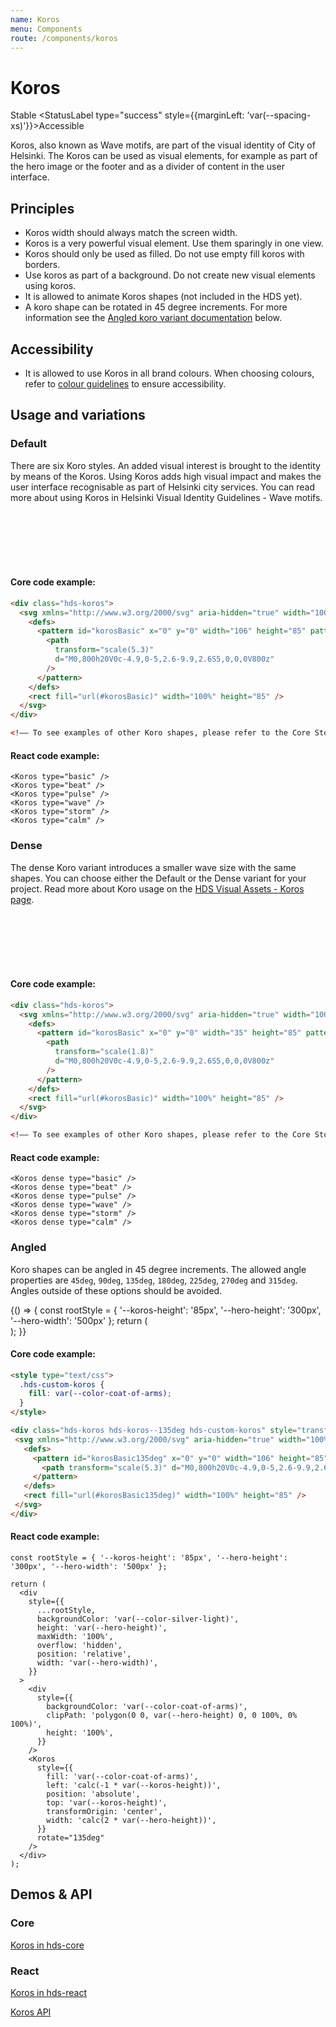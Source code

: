 ```yaml
---
name: Koros
menu: Components
route: /components/koros
---
```




# Koros

<StatusLabel type="info">Stable</StatusLabel>
<StatusLabel type="success" style={{marginLeft: 'var(--spacing-xs)'}}>Accessible</StatusLabel>

<LargeParagraph>
  Koros, also known as Wave motifs, are part of the visual identity of City of Helsinki. The Koros can be used as visual elements, for example as part of the hero image or the footer and as a divider of content in the user interface.
</LargeParagraph>

## Principles

- Koros width should always match the screen width.
- Koros is a very powerful visual element. Use them sparingly in one view.
- Koros should only be used as filled. Do not use empty fill koros with borders.
- Use koros as part of a background. Do not create new visual elements using koros.
- It is allowed to animate Koros shapes (not included in the HDS yet).
- A koro shape can be rotated in 45 degree increments. For more information see the [Angled koro variant documentation](#angled) below.

## Accessibility

- It is allowed to use Koros in all brand colours. When choosing colours, refer to [colour guidelines](/design-tokens/colour "Colour") to ensure accessibility.

## Usage and variations

### Default
<p>There are six Koro styles. An added visual interest is brought to the identity by means of the Koros. Using Koros adds high visual impact and makes the user interface recognisable as part of Helsinki city services. You can read more about using Koros in <Link href="https://brand.hel.fi/en/wave-motifs/" external>Helsinki Visual Identity Guidelines - Wave motifs</Link>.</p>

<Playground>
  <Koros type="basic" />
  <br />
  <Koros type="beat" />
  <br />
  <Koros type="pulse" />
  <br />
  <Koros type="wave" />
  <br />
  <Koros type="storm" />
  <br />
  <Koros type="calm" />
</Playground>

#### Core code example:
```html
<div class="hds-koros">
  <svg xmlns="http://www.w3.org/2000/svg" aria-hidden="true" width="100%" height="85">
    <defs>
      <pattern id="korosBasic" x="0" y="0" width="106" height="85" patternUnits="userSpaceOnUse">
        <path
          transform="scale(5.3)"
          d="M0,800h20V0c-4.9,0-5,2.6-9.9,2.6S5,0,0,0V800z"
        />
      </pattern>
    </defs>
    <rect fill="url(#korosBasic)" width="100%" height="85" />
  </svg>
</div>

<!–– To see examples of other Koro shapes, please refer to the Core Storybook ––>
```

#### React code example:
```tsx
<Koros type="basic" />
<Koros type="beat" />
<Koros type="pulse" />
<Koros type="wave" />
<Koros type="storm" />
<Koros type="calm" />
```

### Dense
The dense Koro variant introduces a smaller wave size with the same shapes. You can choose either the Default or the Dense variant for your project. Read more about Koro usage on the [HDS Visual Assets - Koros page](/visual-assets/koros).

<Playground>
  <Koros dense type="basic" />
  <br />
  <Koros dense type="beat" />
  <br />
  <Koros dense type="pulse" />
  <br />
  <Koros dense type="wave" />
  <br />
  <Koros dense type="storm" />
  <br />
  <Koros dense type="calm" />
</Playground>

#### Core code example:
```html
<div class="hds-koros">
  <svg xmlns="http://www.w3.org/2000/svg" aria-hidden="true" width="100%" height="85">
    <defs>
      <pattern id="korosBasic" x="0" y="0" width="35" height="85" patternUnits="userSpaceOnUse">
        <path
          transform="scale(1.8)"
          d="M0,800h20V0c-4.9,0-5,2.6-9.9,2.6S5,0,0,0V800z"
        />
      </pattern>
    </defs>
    <rect fill="url(#korosBasic)" width="100%" height="85" />
  </svg>
</div>

<!–– To see examples of other Koro shapes, please refer to the Core Storybook ––>
```

#### React code example:
```tsx
<Koros dense type="basic" />
<Koros dense type="beat" />
<Koros dense type="pulse" />
<Koros dense type="wave" />
<Koros dense type="storm" />
<Koros dense type="calm" />
```

### Angled
Koro shapes can be angled in 45 degree increments. The allowed angle properties are `45deg`, `90deg`, `135deg`, `180deg`, `225deg`, `270deg` and `315deg`. Angles outside of these options should be avoided.

<Playground>
{() => {
  const rootStyle = { '--koros-height': '85px', '--hero-height': '300px', '--hero-width': '500px' };
  return (
    <div
      style={{
        ...rootStyle,
        backgroundColor: 'var(--color-silver-light)',
        height: 'var(--hero-height)',
        maxWidth: '100%',
        overflow: 'hidden',
        position: 'relative',
        width: 'var(--hero-width)',
      }}
    >
      <div
        style={{
          backgroundColor: 'var(--color-coat-of-arms)',
          clipPath: 'polygon(0 0, var(--hero-height) 0, 0 100%, 0% 100%)',
          height: '100%',
        }}
      />
      <Koros
        style={{
          fill: 'var(--color-coat-of-arms)',
          left: 'calc(-1 * var(--koros-height))',
          position: 'absolute',
          top: 'var(--koros-height)',
          transformOrigin: 'center',
          width: 'calc(2 * var(--hero-height))',
        }}
        rotate="135deg"
      />
    </div>
  );
}}
</Playground>

#### Core code example:
```html
<style type="text/css">
  .hds-custom-koros {
    fill: var(--color-coat-of-arms);
  }
</style>

<div class="hds-koros hds-koros--135deg hds-custom-koros" style="transform-origin: left; position: absolute; left: calc((100% / 1.4) + 43px);">
 <svg xmlns="http://www.w3.org/2000/svg" aria-hidden="true" width="100%" height="85">
   <defs>
     <pattern id="korosBasic135deg" x="0" y="0" width="106" height="85" patternUnits="userSpaceOnUse">
       <path transform="scale(5.3)" d="M0,800h20V0c-4.9,0-5,2.6-9.9,2.6S5,0,0,0V800z" />
     </pattern>
   </defs>
   <rect fill="url(#korosBasic135deg)" width="100%" height="85" />
 </svg>
</div>
```

#### React code example:
```tsx
const rootStyle = { '--koros-height': '85px', '--hero-height': '300px', '--hero-width': '500px' };

return (
  <div
    style={{
      ...rootStyle,
      backgroundColor: 'var(--color-silver-light)',
      height: 'var(--hero-height)',
      maxWidth: '100%',
      overflow: 'hidden',
      position: 'relative',
      width: 'var(--hero-width)',
    }}
  >
    <div
      style={{
        backgroundColor: 'var(--color-coat-of-arms)',
        clipPath: 'polygon(0 0, var(--hero-height) 0, 0 100%, 0% 100%)',
        height: '100%',
      }}
    />
    <Koros
      style={{
        fill: 'var(--color-coat-of-arms)',
        left: 'calc(-1 * var(--koros-height))',
        position: 'absolute',
        top: 'var(--koros-height)',
        transformOrigin: 'center',
        width: 'calc(2 * var(--hero-height))',
      }}
      rotate="135deg"
    />
  </div>
);
```

## Demos & API

### Core

[Koros in hds-core](/storybook/core/?path=/story/components-koros--basic)

### React

[Koros in hds-react](/storybook/react/?path=/docs/components-koros--basic)

[Koros API](/storybook/react/?path=/docs/components-koros--basic)

